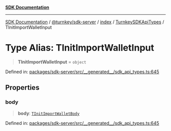 [**SDK Documentation**](../../../../../../README.mdx)

***

[SDK Documentation](../../../../../../packages.mdx) / [@turnkey/sdk-server](../../../../README.mdx) / [index](../../../README.mdx) / [TurnkeySDKApiTypes](../README.mdx) / TInitImportWalletInput

# Type Alias: TInitImportWalletInput

> **TInitImportWalletInput** = `object`

Defined in: [packages/sdk-server/src/\_\_generated\_\_/sdk\_api\_types.ts:645](https://github.com/tkhq/sdk/blob/078f5423e923fbd1d7fd39440402d7f01d09c3d0/packages/sdk-server/src/__generated__/sdk_api_types.ts#L645)

## Properties

### body

> **body**: [`TInitImportWalletBody`](TInitImportWalletBody.mdx)

Defined in: [packages/sdk-server/src/\_\_generated\_\_/sdk\_api\_types.ts:645](https://github.com/tkhq/sdk/blob/078f5423e923fbd1d7fd39440402d7f01d09c3d0/packages/sdk-server/src/__generated__/sdk_api_types.ts#L645)
